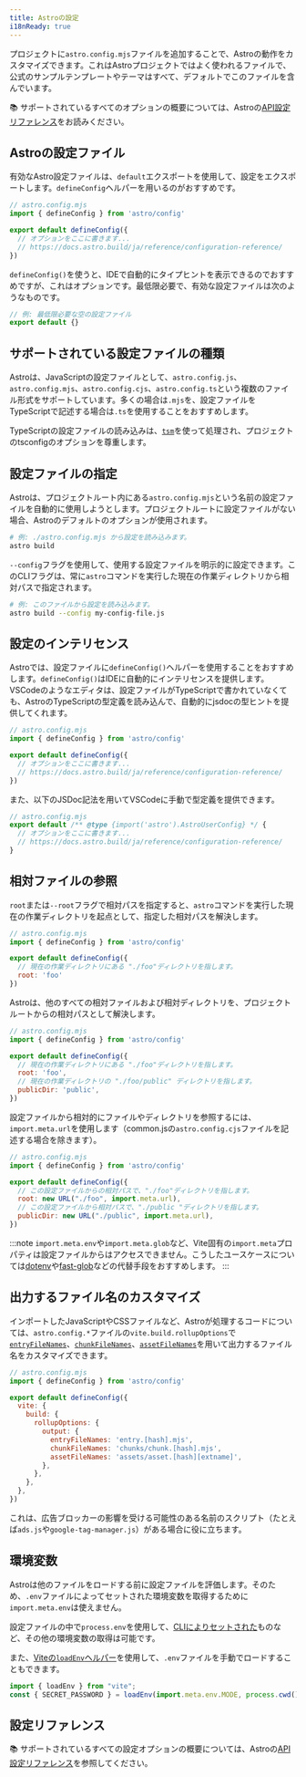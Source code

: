 ```yaml
---
title: Astroの設定
i18nReady: true
---
```


プロジェクトに`astro.config.mjs`ファイルを追加することで、Astroの動作をカスタマイズできます。これはAstroプロジェクトではよく使われるファイルで、公式のサンプルテンプレートやテーマはすべて、デフォルトでこのファイルを含んでいます。

📚 サポートされているすべてのオプションの概要については、Astroの[API設定リファレンス](/ja/reference/configuration-reference/)をお読みください。

## Astroの設定ファイル

有効なAstro設定ファイルは、`default`エクスポートを使用して、設定をエクスポートします。`defineConfig`ヘルパーを用いるのがおすすめです。

```js
// astro.config.mjs
import { defineConfig } from 'astro/config'

export default defineConfig({
  // オプションをここに書きます...
  // https://docs.astro.build/ja/reference/configuration-reference/
})
```

`defineConfig()`を使うと、IDEで自動的にタイプヒントを表示できるのでおすすめですが、これはオプションです。最低限必要で、有効な設定ファイルは次のようなものです。

```js title="astro.config.mjs"
// 例: 最低限必要な空の設定ファイル
export default {}
```

## サポートされている設定ファイルの種類

Astroは、JavaScriptの設定ファイルとして、`astro.config.js`、`astro.config.mjs`、`astro.config.cjs`、`astro.config.ts`という複数のファイル形式をサポートしています。多くの場合は`.mjs`を、設定ファイルをTypeScriptで記述する場合は`.ts`を使用することをおすすめします。

TypeScriptの設定ファイルの読み込みは、[`tsm`](https://github.com/lukeed/tsm)を使って処理され、プロジェクトのtsconfigのオプションを尊重します。
## 設定ファイルの指定

Astroは、プロジェクトルート内にある`astro.config.mjs`という名前の設定ファイルを自動的に使用しようとします。プロジェクトルートに設定ファイルがない場合、Astroのデフォルトのオプションが使用されます。

```bash
# 例: ./astro.config.mjs から設定を読み込みます。 
astro build
```

`--config`フラグを使用して、使用する設定ファイルを明示的に設定できます。このCLIフラグは、常に`astro`コマンドを実行した現在の作業ディレクトリから相対パスで指定されます。

```bash
# 例: このファイルから設定を読み込みます。
astro build --config my-config-file.js
```

## 設定のインテリセンス

Astroでは、設定ファイルに`defineConfig()`ヘルパーを使用することをおすすめします。`defineConfig()`はIDEに自動的にインテリセンスを提供します。VSCodeのようなエディタは、設定ファイルがTypeScriptで書かれていなくても、AstroのTypeScriptの型定義を読み込んで、自動的にjsdocの型ヒントを提供してくれます。

```js
// astro.config.mjs
import { defineConfig } from 'astro/config'

export default defineConfig({
  // オプションをここに書きます...
  // https://docs.astro.build/ja/reference/configuration-reference/
})
```
また、以下のJSDoc記法を用いてVSCodeに手動で型定義を提供できます。

```js
// astro.config.mjs
export default /** @type {import('astro').AstroUserConfig} */ {
  // オプションをここに書きます...
  // https://docs.astro.build/ja/reference/configuration-reference/
}
```

## 相対ファイルの参照

`root`または`--root`フラグで相対パスを指定すると、`astro`コマンドを実行した現在の作業ディレクトリを起点として、指定した相対パスを解決します。

```js
// astro.config.mjs
import { defineConfig } from 'astro/config'

export default defineConfig({
  // 現在の作業ディレクトリにある "./foo"ディレクトリを指します。
  root: 'foo'
})
```

Astroは、他のすべての相対ファイルおよび相対ディレクトリを、プロジェクトルートからの相対パスとして解決します。

```js
// astro.config.mjs
import { defineConfig } from 'astro/config'

export default defineConfig({
  // 現在の作業ディレクトリにある "./foo"ディレクトリを指します。
  root: 'foo',
  // 現在の作業ディレクトリの "./foo/public" ディレクトリを指します。
  publicDir: 'public',
})
```

設定ファイルから相対的にファイルやディレクトリを参照するには、`import.meta.url`を使用します（common.jsの`astro.config.cjs`ファイルを記述する場合を除きます）。

```js "import.meta.url"
// astro.config.mjs
import { defineConfig } from 'astro/config'

export default defineConfig({
  // この設定ファイルからの相対パスで、"./foo"ディレクトリを指します。
  root: new URL("./foo", import.meta.url),
  // この設定ファイルから相対パスで、"./public "ディレクトリを指します。
  publicDir: new URL("./public", import.meta.url),
})
```

:::note
`import.meta.env`や`import.meta.glob`など、Vite固有の`import.meta`プロパティは設定ファイルからはアクセスできません。こうしたユースケースについては[dotenv](https://github.com/motdotla/dotenv)や[fast-glob](https://github.com/mrmlnc/fast-glob)などの代替手段をおすすめします。
:::

## 出力するファイル名のカスタマイズ

インポートしたJavaScriptやCSSファイルなど、Astroが処理するコードについては、`astro.config.*`ファイルの`vite.build.rollupOptions`で[`entryFileNames`](https://rollupjs.org/guide/en/#outputentryfilenames)、[`chunkFileNames`](https://rollupjs.org/guide/en/#outputchunkfilenames)、[`assetFileNames`](https://rollupjs.org/guide/en/#outputassetfilenames)を用いて出力するファイル名をカスタマイズできます。

```js ins={9-11}
// astro.config.mjs
import { defineConfig } from 'astro/config'

export default defineConfig({
  vite: {
    build: {
      rollupOptions: {
        output: {
          entryFileNames: 'entry.[hash].mjs',
          chunkFileNames: 'chunks/chunk.[hash].mjs',
          assetFileNames: 'assets/asset.[hash][extname]',
        },
      },
    },
  },
})
```

これは、広告ブロッカーの影響を受ける可能性のある名前のスクリプト（たとえば`ads.js`や`google-tag-manager.js`）がある場合に役に立ちます。

## 環境変数

Astroは他のファイルをロードする前に設定ファイルを評価します。そのため、`.env`ファイルによってセットされた環境変数を取得するために`import.meta.env`は使えません。

設定ファイルの中で`process.env`を使用して、[CLIによりセットされた](/ja/guides/environment-variables/#cliの利用)ものなど、その他の環境変数の取得は可能です。

また、[Viteの`loadEnv`ヘルパー](https://ja.vitejs.dev/config/#%E7%92%B0%E5%A2%83%E5%A4%89%E6%95%B0%E3%82%92%E8%A8%AD%E5%AE%9A%E3%81%AB%E4%BD%BF%E7%94%A8%E3%81%99%E3%82%8B)を使用して、`.env`ファイルを手動でロードすることもできます。

```js title="astro.config.mjs"
import { loadEnv } from "vite";
const { SECRET_PASSWORD } = loadEnv(import.meta.env.MODE, process.cwd(), "");
```

## 設定リファレンス

📚 サポートされているすべての設定オプションの概要については、Astroの[API設定リファレンス](/ja/reference/configuration-reference/)を参照してください。
